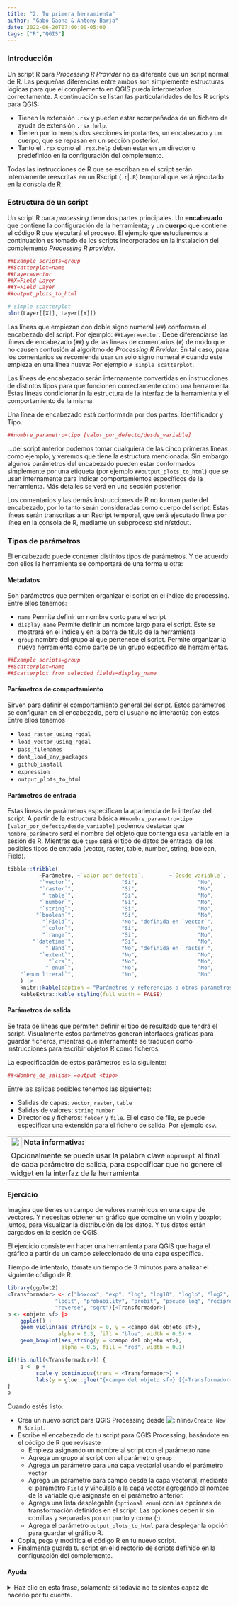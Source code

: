 ```yaml
---
title: "2. Tu primera herramienta"
author: "Gabo Gaona & Antony Barja"
date: 2022-06-20T07:00:00-05:00
tags: ["R","QGIS"]
---
```


### Introducción

Un script R para _Processing R Provider_ no es diferente que un script normal de R. Las pequeñas diferencias entre ambos son simplemente estructuras lógicas para que el complemento en QGIS pueda interpretarlos correctamente. A continuación se listan las particularidades de los R scripts para QGIS:

- Tienen la extensión `.rsx` y pueden estar acompañados de un fichero de ayuda de extensión `.rsx.help`.
- Tienen por lo menos dos secciones importantes, un encabezado y un cuerpo, que se repasan en un sección posterior.
- Tanto el `.rsx` como el `.rsx.help` deben estar en un directorio predefinido en la configuración del complemento.

Todas las instrucciones de R que se escriban en el script serán internamente reescritas en un Rscript (`.r`|`.R`) temporal que será ejecutado en la consola de R.

### Estructura de un script

Un script R para _processing_ tiene dos partes principales. Un **encabezado** que contiene la configuración de la herramienta; y un **cuerpo** que contiene el código R que ejecutará el proceso. El ejemplo que estudiaremos a continuación es tomado de los scripts incorporados en la instalación del complemento _Processing R provider_.

```r
##Example scripts=group
##Scatterplot=name
##Layer=vector
##X=Field Layer
##Y=Field Layer
##output_plots_to_html

# simple scatterplot
plot(Layer[[X]], Layer[[Y]])
```

Las líneas que empiezan con doble signo numeral (`##`) conforman el encabezado del script. Por ejemplo:  `##Layer=vector`. Debe diferenciarse las líneas de encabezado (`##`) y de las líneas de comentarios (`#`) de modo que no causen confusión al algoritmo de _Processing R  Prvider_. En tal caso, para los comentarios se recomienda usar un solo signo numeral `#` cuando este empieza en una línea nueva: Por ejemplo `# simple scatterplot`.

Las líneas de encabezado serán internamente convertidas en instrucciones de distintos tipos para que funcionen correctamente como una herramienta. Estas líneas condicionarán la estructura de la interfaz de la herramienta y el comportamiento de la misma. 

Una línea de encabezado está conformada por dos partes: Identificador y Tipo.

```r
##nombre_parametro=tipo [valor_por_defecto/desde_variable]
```

...del script anterior podemos tomar cualquiera de las cinco primeras líneas como ejemplo, y veremos que tiene la estructura mencionada. Sin embargo algunos parámetros del encabezado pueden estar conformados simplemente por una etiqueta (por ejemplo `##output_plots_to_html`) que se usan internamente para indicar comportamientos específicos de la herramienta. Más detalles se verá en una sección posterior.

Los comentarios y las demás instrucciones de R no forman parte del encabezado, por lo tanto serán consideradas como cuerpo del script. Estas líneas serán transcritas a un Rscript temporal, que será ejecutado línea por línea en la consola de R, mediante un subproceso stdin/stdout. 


### Tipos de parámetros

El encabezado puede contener distintos tipos de parámetros. Y de acuerdo con ellos la herramienta se comportará de una forma u otra:

#### Metadatos

Son parámetros que permiten organizar el script en el índice de processing. Entre ellos tenemos:

- `name` Permite definir un nombre corto para el script
- `display_name` Permite definir un nombre largo para el script. Este se mostrará en el índice y en la barra de título de la herramienta
- `group` nombre del grupo al que pertenece el script. Permite organizar la nueva herramienta como parte de un grupo específico de herramientas.

```r
##Example scripts=group
##Scatterplot=name
##Scatterplot from selected fields=display_name
```

#### Parámetros de comportamiento

Sirven para definir el comportamiento general del script. Estos parámetros se configuran en el encabezado, pero el usuario no interactúa con estos. Entre ellos tenemos

- `load_raster_using_rgdal`
- `load_vector_using_rgdal`
- `pass_filenames`
- `dont_load_any_packages`
- `github_install`
- `expression`
- `output_plots_to_html`

#### Parámetros de entrada

Estas líneas de parámetros especifican la apariencia de la interfaz del script. A partir de la estructura básica `##nombre_parametro=tipo [valor_por_defecto/desde_variable]` podemos destacar que `nombre_parámetro` será el nombre del objeto que contenga esa variable en la sesión de R. Mientras que `tipo` será el tipo de datos de entrada, de los posibles tipos de entrada (vector, raster, table, number, string, boolean, Field).

```r
tibble::tribble(
          ~Parámetro, ~`Valor por defecto`,        ~`Desde variable`,
          "`vector`",               "Si",                   "No",
          "`raster`",               "Si",                   "No",
           "`table`",               "Si",                   "No",
          "`number`",               "Si",                   "No",
          "`string`",               "Si",                   "No",
         "`boolean`",               "Si",                   "No",
           "`Field`",               "No", "definida en `vector`",
           "`color`",               "Si",                   "No",
           "`range`",               "Si",                   "No",
        "`datetime`",               "Si",                   "No",
            "`Band`",               "No", "definida en `raster`",
          "`extent`",               "No",                   "No",
             "`crs`",               "No",                   "No",
            "`enum`",               "No",                   "No",
    "`enum literal`",               "No",                   "No"
    ) |> 
    knitr::kable(caption = "Parámetros y referencias a otros parámetros") |> 
    kableExtra::kable_styling(full_width = FALSE)
```

#### Parámetros de salida

Se trata de líneas que permiten definir el tipo de resultado que tendrá el script. Visualmente estos parámetros generan interfaces gráficas para guardar ficheros, mientras que internamente se traducen como instrucciones para escribir objetos R como ficheros. 

La especificación de estos parámetros es la siguiente:

```r 
##<Nombre_de_salida> =output <tipo>
```

Entre las salidas posibles tenemos las siguientes:

- Salidas de capas: `vector`, `raster`, `table`
- Salidas de valores: `string` `number`
- Directorios y ficheros: `folder` y `file`. El el caso de file, se puede especificar una extensión para el fichero de salida. Por ejemplo `csv`.

---
<img src="https://user-images.githubusercontent.com/23284899/151858857-e98d6216-73be-4ffd-a95e-0b93fedbc0df.png" width="25px" align="center"><b> Nota informativa:</b>
Opcionalmente se puede usar la palabra clave `noprompt` al final de cada parámetro de salida, para especificar que no genere el widget en la interfaz de la herramienta.
---

### Ejercicio

Imagina que tienes un campo de valores numéricos en una capa de vectores. Y necesitas obtener un gráfico que combine un violin y boxplot juntos, para visualizar la distribución de los datos. Y tus datos están cargados en la sesión de QGIS.

El ejercicio consiste en hacer una herramienta para QGIS que haga el gráfico a partir de un campo seleccionado de una capa específica. 

Tiempo de intentarlo, tómate un tiempo de 3 minutos para analizar el siguiente código de R. 

```r
library(ggplot2)
<Transformador> <- c("boxcox", "exp", "log", "log10", "log1p", "log2", 
               "logit", "probability", "probit", "pseudo_log", "reciprocal", 
               "reverse", "sqrt")[<Transformador>]
p <- <objeto sf> |> 
    ggplot() +
    geom_violin(aes_string(x = 0, y = <campo del objeto sf>), 
                alpha = 0.3, fill = "blue", width = 0.5) +
    geom_boxplot(aes_string(y = <campo del objeto sf>), 
                 alpha = 0.5, fill = "red", width = 0.1)

if(!is.null(<Transformador>)) {
    p <- p + 
         scale_y_continuous(trans = <Transformador>) +
         labs(y = glue::glue("{<campo del objeto sf>} [{<Transformador>}]")) 
}
p

```

Cuando estés listo: 

- Crea un nuevo script para QGIS Processing desde ![:inline](processing-r-icon.png)`/Create New R Script`.
- Escribe el encabezado de tu script para QGIS Processing, basándote en el código de R que revisaste
   - Empieza asignando un nombre al script con el parámetro `name`
   - Agrega un grupo al script con el parámetro `group`
   - Agrega un parámetro para una capa vectorial usando el parámetro `vector`
   - Agrega un parámetro para campo desde la capa vectorial, mediante el parámetro `Field` y vincúlalo a la capa vector agregando el nombre de la variable que asignaste en el parámetro anterior.
   - Agrega una lista desplegable (`optional enum`) con las opciones de transformación definidos en el script. Las opciones deben ir sin comillas y separadas por un punto y coma (;).
  - Agrega el parámetro `output_plots_to_html` para desplegar la opción para guardar el gráfico R.
- Copia, pega y modifica el código R en tu nuevo script. 
- Finalmente guarda tu script en el directorio de scripts definido en la configuración del complemento.

#### Ayuda
<details style="margin-bottom:10px;">
<summary>
Haz clic en esta frase, solamente si todavía no te sientes capaz de hacerlo por tu cuenta.
</summary>

``` r
##Taller UseR!2022=group
##violinandboxplot=name
##Gráfico de violin y boxplot=display_name
##Capa=vector
##Campo=Field Capa
##Transform=optional enum boxcox;exp;log;log10;log1p;log2;logit;probability;probit;pseudo_log;reciprocal;reverse;sqrt
##output_plots_to_html

library(ggplot2)
if(!is.null(Transform)){
    Transform <- c("boxcox", "exp", "log", "log10", "log1p", "log2", 
               "logit", "probability", "probit", "pseudo_log", "reciprocal", 
               "reverse", "sqrt")[Transform]
}
p <- Capa |> 
    ggplot() +
    geom_violin(aes_string(x = 0, y = Campo), 
                alpha = 0.3, fill = "blue", width = 0.5) +
    geom_boxplot(aes_string(y = Campo), 
                 alpha = 0.5, fill = "red", width = 0.1)

if(!is.null(Transform)) {
    p <- p + 
        scale_y_continuous(trans = Transform) +
        labs(y = glue::glue("{Campo} [{Transform}]")) 
}
p
```

</details>
